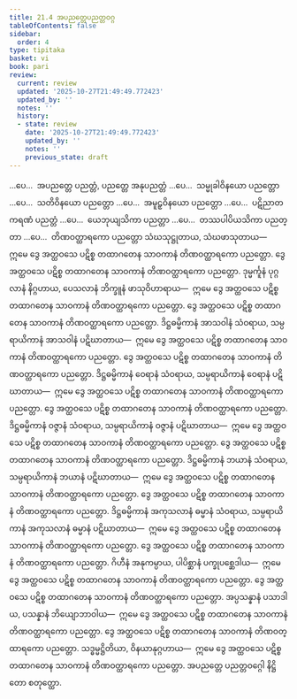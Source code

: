 ```yaml
---
title: 21.4 အပညတ္တေပညတ္တဝဂ္ဂ
tableOfContents: false
sidebar:
  order: 4
type: tipitaka
basket: vi
book: pari
review:
  current: review
  updated: '2025-10-27T21:49:49.772423'
  updated_by: ''
  notes: ''
  history:
  - state: review
    date: '2025-10-27T21:49:49.772423'
    updated_by: ''
    notes: ''
    previous_state: draft
---
```



<ReviewStatus review={frontmatter.review} showDetails={true} />

<HypothesisAnnotation frontmatter={frontmatter} />

<DynamicBreadcrumb />

<Division number="500" book="pari" e="ch" v="5" p="386">

<Paragraph number="2423" book="pari">
…ပေ…  အပညတ္တေ ပညတ္တံ, ပညတ္တေ အနုပညတ္တံ …ပေ…  သမ္မုခါဝိနယော ပညတ္တော …ပေ…  သတိဝိနယော ပညတ္တော …ပေ…  အမူဠှဝိနယော ပညတ္တော …ပေ…  ပဋိညာတကရဏံ ပညတ္တံ …ပေ…  ယေဘုယျသိကာ ပညတ္တာ …ပေ…  တဿပါပိယသိကာ ပညတ္တာ …ပေ…  တိဏဝတ္ထာရကော ပညတ္တော သံဃသုဋ္ဌုတာယ, သံဃဖာသုတာယ—  ဣမေ ဒွေ အတ္ထဝသေ ပဋိစ္စ တထာဂတေန သာဝကာနံ တိဏဝတ္ထာရကော ပညတ္တော.
</Paragraph>

<Paragraph number="2424" book="pari">
ဒွေ အတ္ထဝသေ ပဋိစ္စ တထာဂတေန သာဝကာနံ တိဏဝတ္ထာရကော ပညတ္တော. ဒုမ္မင်္ကူနံ ပုဂ္ဂလာနံ နိဂ္ဂဟာယ, ပေသလာနံ ဘိက္ခူနံ ဖာသုဝိဟာရာယ—  ဣမေ ဒွေ အတ္ထဝသေ ပဋိစ္စ တထာဂတေန သာဝကာနံ တိဏဝတ္ထာရကော ပညတ္တော.
</Paragraph>

<Paragraph number="2425" book="pari">
ဒွေ အတ္ထဝသေ ပဋိစ္စ တထာဂတေန သာဝကာနံ တိဏဝတ္ထာရကော ပညတ္တော. ဒိဋ္ဌဓမ္မိကာနံ အာသဝါနံ သံဝရာယ, သမ္ပရာယိကာနံ အာသဝါနံ ပဋိဃာတာယ—  ဣမေ ဒွေ အတ္ထဝသေ ပဋိစ္စ တထာဂတေန သာဝကာနံ တိဏဝတ္ထာရကော ပညတ္တော.
</Paragraph>

<Paragraph number="2426" book="pari">
ဒွေ အတ္ထဝသေ ပဋိစ္စ တထာဂတေန သာဝကာနံ တိဏဝတ္ထာရကော ပညတ္တော. ဒိဋ္ဌဓမ္မိကာနံ ဝေရာနံ သံဝရာယ, သမ္ပရာယိကာနံ ဝေရာနံ ပဋိဃာတာယ—  ဣမေ ဒွေ အတ္ထဝသေ ပဋိစ္စ တထာဂတေန သာဝကာနံ တိဏဝတ္ထာရကော ပညတ္တော.
</Paragraph>

<Paragraph number="2427" book="pari">
ဒွေ အတ္ထဝသေ ပဋိစ္စ တထာဂတေန သာဝကာနံ တိဏဝတ္ထာရကော ပညတ္တော. ဒိဋ္ဌဓမ္မိကာနံ ဝဇ္ဇာနံ သံဝရာယ, သမ္ပရာယိကာနံ ဝဇ္ဇာနံ ပဋိဃာတာယ—  ဣမေ ဒွေ အတ္ထဝသေ ပဋိစ္စ တထာဂတေန သာဝကာနံ တိဏဝတ္ထာရကော ပညတ္တော.
</Paragraph>

<Paragraph number="2428" book="pari">
ဒွေ အတ္ထဝသေ ပဋိစ္စ တထာဂတေန သာဝကာနံ တိဏဝတ္ထာရကော ပညတ္တော. ဒိဋ္ဌဓမ္မိကာနံ ဘယာနံ သံဝရာယ, သမ္ပရာယိကာနံ ဘယာနံ ပဋိဃာတာယ—  ဣမေ ဒွေ အတ္ထဝသေ ပဋိစ္စ တထာဂတေန သာဝကာနံ တိဏဝတ္ထာရကော ပညတ္တော.
</Paragraph>

<Paragraph number="2429" book="pari">
ဒွေ အတ္ထဝသေ ပဋိစ္စ တထာဂတေန သာဝကာနံ တိဏဝတ္ထာရကော ပညတ္တော. ဒိဋ္ဌဓမ္မိကာနံ အကုသလာနံ ဓမ္မာနံ သံဝရာယ, သမ္ပရာယိကာနံ အကုသလာနံ ဓမ္မာနံ ပဋိဃာတာယ—  ဣမေ ဒွေ အတ္ထဝသေ ပဋိစ္စ တထာဂတေန သာဝကာနံ တိဏဝတ္ထာရကော ပညတ္တော.
</Paragraph>

<Paragraph number="2430" book="pari">
ဒွေ အတ္ထဝသေ ပဋိစ္စ တထာဂတေန သာဝကာနံ တိဏဝတ္ထာရကော ပညတ္တော. ဂိဟီနံ အနုကမ္ပာယ, ပါပိစ္ဆာနံ ပက္ခုပစ္ဆေဒါယ—  ဣမေ ဒွေ အတ္ထဝသေ ပဋိစ္စ တထာဂတေန သာဝကာနံ တိဏဝတ္ထာရကော ပညတ္တော.
</Paragraph>

<Paragraph number="2431" book="pari">
ဒွေ အတ္ထဝသေ ပဋိစ္စ တထာဂတေန သာဝကာနံ တိဏဝတ္ထာရကော ပညတ္တော. အပ္ပသန္နာနံ ပသာဒါယ, ပသန္နာနံ ဘိယျောဘာဝါယ—  ဣမေ ဒွေ အတ္ထဝသေ ပဋိစ္စ တထာဂတေန သာဝကာနံ တိဏဝတ္ထာရကော ပညတ္တော.
</Paragraph>

<Paragraph number="2432" book="pari">
ဒွေ အတ္ထဝသေ ပဋိစ္စ တထာဂတေန သာဝကာနံ တိဏဝတ္ထာရကော ပညတ္တော. သဒ္ဓမ္မဋ္ဌိတိယာ, ဝိနယာနုဂ္ဂဟာယ—  ဣမေ ဒွေ အတ္ထဝသေ ပဋိစ္စ တထာဂတေန သာဝကာနံ တိဏဝတ္ထာရကော ပညတ္တော.

</Paragraph>
</Division>

<Paragraph number="2433" type="center" book="pari">
အပညတ္တေ ပညတ္တဝဂ္ဂေါ နိဋ္ဌိတော စတုတ္ထော.
</Paragraph>